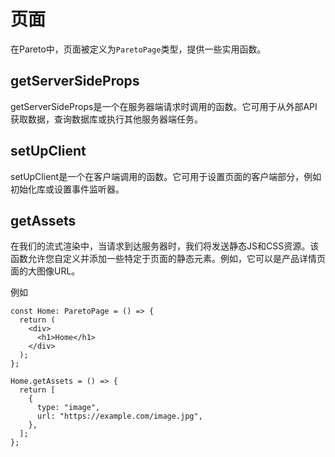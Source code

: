 # 页面

在Pareto中，页面被定义为`ParetoPage`类型，提供一些实用函数。

## getServerSideProps

getServerSideProps是一个在服务器端请求时调用的函数。它可用于从外部API获取数据，查询数据库或执行其他服务器端任务。

## setUpClient

setUpClient是一个在客户端调用的函数。它可用于设置页面的客户端部分，例如初始化库或设置事件监听器。

## getAssets

在我们的流式渲染中，当请求到达服务器时，我们将发送静态JS和CSS资源。该函数允许您自定义并添加一些特定于页面的静态元素。例如，它可以是产品详情页面的大图像URL。

例如

```tsx
const Home: ParetoPage = () => {
  return (
    <div>
      <h1>Home</h1>
    </div>
  );
};

Home.getAssets = () => {
  return [
    {
      type: "image",
      url: "https://example.com/image.jpg",
    },
  ];
};
```